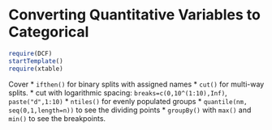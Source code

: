 Converting Quantitative Variables to Categorical
======================

```r
require(DCF)
startTemplate()
require(xtable)
```

Cover
* `ifthen()` for binary splits with assigned names
* `cut()` for multi-way splits.
    * cut with logarithmic spacing: `breaks=c(0,10^(1:10),Inf)`, `paste("d",1:10)`
* `ntiles()` for evenly populated groups
    * `quantile(nm, seq(0,1,length=n))` to see the dividing points
    * `groupBy()` with `max()` and `min()` to see the breakpoints.